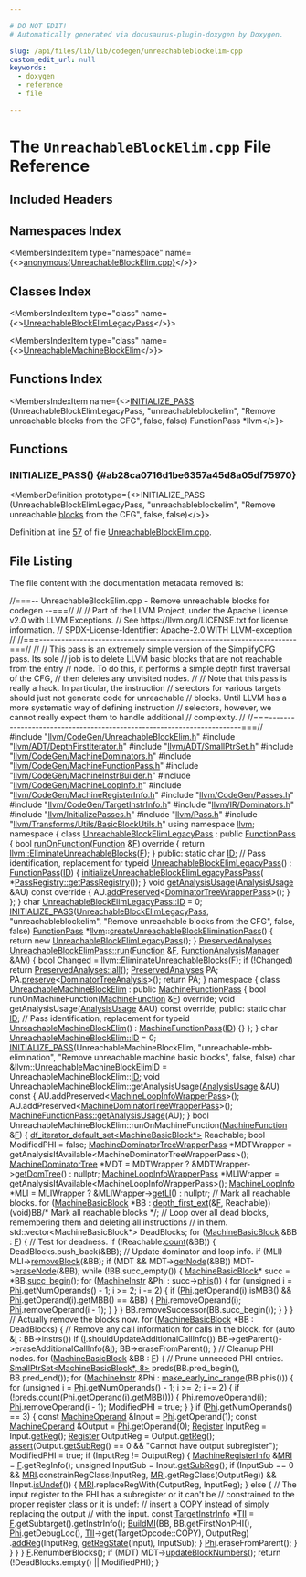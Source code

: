 ```yaml
---

# DO NOT EDIT!
# Automatically generated via docusaurus-plugin-doxygen by Doxygen.

slug: /api/files/lib/lib/codegen/unreachableblockelim-cpp
custom_edit_url: null
keywords:
  - doxygen
  - reference
  - file

---
```





# The `UnreachableBlockElim.cpp` File Reference

<DoxygenPage pluginConfig={pluginConfig}>



## Included Headers

<IncludesList>
<IncludesListItem
  filePath="llvm/CodeGen/UnreachableBlockElim.h"
  permalink="/docs/api/files/include/include/llvm/include/llvm/codegen/unreachableblockelim-h"
  isLocal="true" />
<IncludesListItem
  filePath="llvm/ADT/DepthFirstIterator.h"
  permalink="/docs/api/files/include/include/llvm/include/llvm/adt/depthfirstiterator-h"
  isLocal="true" />
<IncludesListItem
  filePath="llvm/ADT/SmallPtrSet.h"
  permalink="/docs/api/files/include/include/llvm/include/llvm/adt/smallptrset-h"
  isLocal="true" />
<IncludesListItem
  filePath="llvm/CodeGen/MachineDominators.h"
  permalink="/docs/api/files/include/include/llvm/include/llvm/codegen/machinedominators-h"
  isLocal="true" />
<IncludesListItem
  filePath="llvm/CodeGen/MachineFunctionPass.h"
  permalink="/docs/api/files/include/include/llvm/include/llvm/codegen/machinefunctionpass-h"
  isLocal="true" />
<IncludesListItem
  filePath="llvm/CodeGen/MachineInstrBuilder.h"
  permalink="/docs/api/files/include/include/llvm/include/llvm/codegen/machineinstrbuilder-h"
  isLocal="true" />
<IncludesListItem
  filePath="llvm/CodeGen/MachineLoopInfo.h"
  permalink="/docs/api/files/include/include/llvm/include/llvm/codegen/machineloopinfo-h"
  isLocal="true" />
<IncludesListItem
  filePath="llvm/CodeGen/MachineRegisterInfo.h"
  permalink="/docs/api/files/include/include/llvm/include/llvm/codegen/machineregisterinfo-h"
  isLocal="true" />
<IncludesListItem
  filePath="llvm/CodeGen/Passes.h"
  permalink="/docs/api/files/include/include/llvm/include/llvm/codegen/passes-h"
  isLocal="true" />
<IncludesListItem
  filePath="llvm/CodeGen/TargetInstrInfo.h"
  permalink="/docs/api/files/include/include/llvm/include/llvm/codegen/targetinstrinfo-h"
  isLocal="true" />
<IncludesListItem
  filePath="llvm/IR/Dominators.h"
  permalink="/docs/api/files/include/include/llvm/include/llvm/ir/dominators-h"
  isLocal="true" />
<IncludesListItem
  filePath="llvm/InitializePasses.h"
  permalink="/docs/api/files/include/include/llvm/initializepasses-h"
  isLocal="true" />
<IncludesListItem
  filePath="llvm/Pass.h"
  permalink="/docs/api/files/include/include/llvm/pass-h"
  isLocal="true" />
<IncludesListItem
  filePath="llvm/Transforms/Utils/BasicBlockUtils.h"
  permalink="/docs/api/files/include/include/llvm/include/llvm/transforms/include/llvm/transforms/utils/basicblockutils-h"
  isLocal="true" />
</IncludesList>

## Namespaces Index

<MembersIndex>

<MembersIndexItem
  type="namespace"
  name={<><a href="/docs/api/namespaces/anonymous-unreachableblockelim-cpp-">anonymous&#123;UnreachableBlockElim.cpp&#125;</a></>}>
</MembersIndexItem>

</MembersIndex>

## Classes Index

<MembersIndex>

<MembersIndexItem
  type="class"
  name={<><a href="/docs/api/classes/anonymous-namespace-unreachableblockelim-cpp-/unreachableblockelimlegacypass">UnreachableBlockElimLegacyPass</a></>}>
</MembersIndexItem>

<MembersIndexItem
  type="class"
  name={<><a href="/docs/api/classes/anonymous-namespace-unreachableblockelim-cpp-/unreachablemachineblockelim">UnreachableMachineBlockElim</a></>}>
</MembersIndexItem>

</MembersIndex>

## Functions Index

<MembersIndex>

<MembersIndexItem
  name={<><a href="#ab28ca0716d1be6357a45d8a05df75970">INITIALIZE&#95;PASS</a> (UnreachableBlockElimLegacyPass, &quot;unreachableblockelim&quot;, &quot;Remove unreachable blocks from the CFG&quot;, false, false) FunctionPass &#42;llvm</>}>
</MembersIndexItem>

</MembersIndex>


<SectionDefinition>

## Functions

### INITIALIZE&#95;PASS() {#ab28ca0716d1be6357a45d8a05df75970}

<MemberDefinition
  prototype={<>INITIALIZE&#95;PASS (UnreachableBlockElimLegacyPass, &quot;unreachableblockelim&quot;, &quot;Remove unreachable <a href="/docs/api/files/lib/lib/codegen/basicblocksections-cpp/#a6b480a971048f2d9cc342c18046d7774">blocks</a> from the CFG&quot;, false, false)</>}>

Definition at line <a href="#l00057">57</a> of file <a href="/docs/api/files/lib/lib/codegen/unreachableblockelim-cpp">UnreachableBlockElim.cpp</a>.
</MemberDefinition>

</SectionDefinition>

## File Listing

The file content with the documentation metadata removed is:

<ProgramListing>

<Link id="l00001" /><CodeLine lineNumber="1"><Highlight kind="comment">//===-- UnreachableBlockElim.cpp - Remove unreachable blocks for codegen --===//</Highlight><Highlight kind="normal"></Highlight></CodeLine>
<Link id="l00002" /><CodeLine lineNumber="2"><Highlight kind="normal"></Highlight><Highlight kind="comment">//</Highlight><Highlight kind="normal"></Highlight></CodeLine>
<Link id="l00003" /><CodeLine lineNumber="3"><Highlight kind="normal"></Highlight><Highlight kind="comment">// Part of the LLVM Project, under the Apache License v2.0 with LLVM Exceptions.</Highlight><Highlight kind="normal"></Highlight></CodeLine>
<Link id="l00004" /><CodeLine lineNumber="4"><Highlight kind="normal"></Highlight><Highlight kind="comment">// See https://llvm.org/LICENSE.txt for license information.</Highlight><Highlight kind="normal"></Highlight></CodeLine>
<Link id="l00005" /><CodeLine lineNumber="5"><Highlight kind="normal"></Highlight><Highlight kind="comment">// SPDX-License-Identifier: Apache-2.0 WITH LLVM-exception</Highlight><Highlight kind="normal"></Highlight></CodeLine>
<Link id="l00006" /><CodeLine lineNumber="6"><Highlight kind="normal"></Highlight><Highlight kind="comment">//</Highlight><Highlight kind="normal"></Highlight></CodeLine>
<Link id="l00007" /><CodeLine lineNumber="7"><Highlight kind="normal"></Highlight><Highlight kind="comment">//===----------------------------------------------------------------------===//</Highlight><Highlight kind="normal"></Highlight></CodeLine>
<Link id="l00008" /><CodeLine lineNumber="8"><Highlight kind="normal"></Highlight><Highlight kind="comment">//</Highlight><Highlight kind="normal"></Highlight></CodeLine>
<Link id="l00009" /><CodeLine lineNumber="9"><Highlight kind="normal"></Highlight><Highlight kind="comment">// This pass is an extremely simple version of the SimplifyCFG pass.  Its sole</Highlight><Highlight kind="normal"></Highlight></CodeLine>
<Link id="l00010" /><CodeLine lineNumber="10"><Highlight kind="normal"></Highlight><Highlight kind="comment">// job is to delete LLVM basic blocks that are not reachable from the entry</Highlight><Highlight kind="normal"></Highlight></CodeLine>
<Link id="l00011" /><CodeLine lineNumber="11"><Highlight kind="normal"></Highlight><Highlight kind="comment">// node.  To do this, it performs a simple depth first traversal of the CFG,</Highlight><Highlight kind="normal"></Highlight></CodeLine>
<Link id="l00012" /><CodeLine lineNumber="12"><Highlight kind="normal"></Highlight><Highlight kind="comment">// then deletes any unvisited nodes.</Highlight><Highlight kind="normal"></Highlight></CodeLine>
<Link id="l00013" /><CodeLine lineNumber="13"><Highlight kind="normal"></Highlight><Highlight kind="comment">//</Highlight><Highlight kind="normal"></Highlight></CodeLine>
<Link id="l00014" /><CodeLine lineNumber="14"><Highlight kind="normal"></Highlight><Highlight kind="comment">// Note that this pass is really a hack.  In particular, the instruction</Highlight><Highlight kind="normal"></Highlight></CodeLine>
<Link id="l00015" /><CodeLine lineNumber="15"><Highlight kind="normal"></Highlight><Highlight kind="comment">// selectors for various targets should just not generate code for unreachable</Highlight><Highlight kind="normal"></Highlight></CodeLine>
<Link id="l00016" /><CodeLine lineNumber="16"><Highlight kind="normal"></Highlight><Highlight kind="comment">// blocks.  Until LLVM has a more systematic way of defining instruction</Highlight><Highlight kind="normal"></Highlight></CodeLine>
<Link id="l00017" /><CodeLine lineNumber="17"><Highlight kind="normal"></Highlight><Highlight kind="comment">// selectors, however, we cannot really expect them to handle additional</Highlight><Highlight kind="normal"></Highlight></CodeLine>
<Link id="l00018" /><CodeLine lineNumber="18"><Highlight kind="normal"></Highlight><Highlight kind="comment">// complexity.</Highlight><Highlight kind="normal"></Highlight></CodeLine>
<Link id="l00019" /><CodeLine lineNumber="19"><Highlight kind="normal"></Highlight><Highlight kind="comment">//</Highlight><Highlight kind="normal"></Highlight></CodeLine>
<Link id="l00020" /><CodeLine lineNumber="20"><Highlight kind="normal"></Highlight><Highlight kind="comment">//===----------------------------------------------------------------------===//</Highlight><Highlight kind="normal"></Highlight></CodeLine>
<Link id="l00021" /><CodeLine lineNumber="21"><Highlight kind="normal"></Highlight></CodeLine>
<Link id="l00022" /><CodeLine lineNumber="22"><Highlight kind="normal"></Highlight><Highlight kind="preprocessor">#include &quot;<a href="/docs/api/files/include/include/llvm/include/llvm/codegen/unreachableblockelim-h">llvm/CodeGen/UnreachableBlockElim.h</a>&quot;</Highlight><Highlight kind="normal"></Highlight></CodeLine>
<Link id="l00023" /><CodeLine lineNumber="23"><Highlight kind="normal"></Highlight><Highlight kind="preprocessor">#include &quot;<a href="/docs/api/files/include/include/llvm/include/llvm/adt/depthfirstiterator-h">llvm/ADT/DepthFirstIterator.h</a>&quot;</Highlight><Highlight kind="normal"></Highlight></CodeLine>
<Link id="l00024" /><CodeLine lineNumber="24"><Highlight kind="normal"></Highlight><Highlight kind="preprocessor">#include &quot;<a href="/docs/api/files/include/include/llvm/include/llvm/adt/smallptrset-h">llvm/ADT/SmallPtrSet.h</a>&quot;</Highlight><Highlight kind="normal"></Highlight></CodeLine>
<Link id="l00025" /><CodeLine lineNumber="25"><Highlight kind="normal"></Highlight><Highlight kind="preprocessor">#include &quot;<a href="/docs/api/files/include/include/llvm/include/llvm/codegen/machinedominators-h">llvm/CodeGen/MachineDominators.h</a>&quot;</Highlight><Highlight kind="normal"></Highlight></CodeLine>
<Link id="l00026" /><CodeLine lineNumber="26"><Highlight kind="normal"></Highlight><Highlight kind="preprocessor">#include &quot;<a href="/docs/api/files/include/include/llvm/include/llvm/codegen/machinefunctionpass-h">llvm/CodeGen/MachineFunctionPass.h</a>&quot;</Highlight><Highlight kind="normal"></Highlight></CodeLine>
<Link id="l00027" /><CodeLine lineNumber="27"><Highlight kind="normal"></Highlight><Highlight kind="preprocessor">#include &quot;<a href="/docs/api/files/include/include/llvm/include/llvm/codegen/machineinstrbuilder-h">llvm/CodeGen/MachineInstrBuilder.h</a>&quot;</Highlight><Highlight kind="normal"></Highlight></CodeLine>
<Link id="l00028" /><CodeLine lineNumber="28"><Highlight kind="normal"></Highlight><Highlight kind="preprocessor">#include &quot;<a href="/docs/api/files/include/include/llvm/include/llvm/codegen/machineloopinfo-h">llvm/CodeGen/MachineLoopInfo.h</a>&quot;</Highlight><Highlight kind="normal"></Highlight></CodeLine>
<Link id="l00029" /><CodeLine lineNumber="29"><Highlight kind="normal"></Highlight><Highlight kind="preprocessor">#include &quot;<a href="/docs/api/files/include/include/llvm/include/llvm/codegen/machineregisterinfo-h">llvm/CodeGen/MachineRegisterInfo.h</a>&quot;</Highlight><Highlight kind="normal"></Highlight></CodeLine>
<Link id="l00030" /><CodeLine lineNumber="30"><Highlight kind="normal"></Highlight><Highlight kind="preprocessor">#include &quot;<a href="/docs/api/files/include/include/llvm/include/llvm/codegen/passes-h">llvm/CodeGen/Passes.h</a>&quot;</Highlight><Highlight kind="normal"></Highlight></CodeLine>
<Link id="l00031" /><CodeLine lineNumber="31"><Highlight kind="normal"></Highlight><Highlight kind="preprocessor">#include &quot;<a href="/docs/api/files/include/include/llvm/include/llvm/codegen/targetinstrinfo-h">llvm/CodeGen/TargetInstrInfo.h</a>&quot;</Highlight><Highlight kind="normal"></Highlight></CodeLine>
<Link id="l00032" /><CodeLine lineNumber="32"><Highlight kind="normal"></Highlight><Highlight kind="preprocessor">#include &quot;<a href="/docs/api/files/include/include/llvm/include/llvm/ir/dominators-h">llvm/IR/Dominators.h</a>&quot;</Highlight><Highlight kind="normal"></Highlight></CodeLine>
<Link id="l00033" /><CodeLine lineNumber="33"><Highlight kind="normal"></Highlight><Highlight kind="preprocessor">#include &quot;<a href="/docs/api/files/include/include/llvm/initializepasses-h">llvm/InitializePasses.h</a>&quot;</Highlight><Highlight kind="normal"></Highlight></CodeLine>
<Link id="l00034" /><CodeLine lineNumber="34"><Highlight kind="normal"></Highlight><Highlight kind="preprocessor">#include &quot;<a href="/docs/api/files/include/include/llvm/pass-h">llvm/Pass.h</a>&quot;</Highlight><Highlight kind="normal"></Highlight></CodeLine>
<Link id="l00035" /><CodeLine lineNumber="35"><Highlight kind="normal"></Highlight><Highlight kind="preprocessor">#include &quot;<a href="/docs/api/files/include/include/llvm/include/llvm/transforms/include/llvm/transforms/utils/basicblockutils-h">llvm/Transforms/Utils/BasicBlockUtils.h</a>&quot;</Highlight><Highlight kind="normal"></Highlight></CodeLine>
<Link id="l00036" /><CodeLine lineNumber="36"><Highlight kind="normal"></Highlight><Highlight kind="keyword">using namespace </Highlight><Highlight kind="normal"><a href="/docs/api/namespaces/llvm">llvm</a>;</Highlight></CodeLine>
<Link id="l00037" /><CodeLine lineNumber="37"><Highlight kind="normal"></Highlight></CodeLine>
<Link id="l00038" /><CodeLine lineNumber="38" lineLink="/docs/api/namespaces/anonymous-unreachableblockelim-cpp-"><Highlight kind="normal"></Highlight><Highlight kind="keyword">namespace </Highlight><Highlight kind="normal">&#123;</Highlight></CodeLine>
<Link id="l00039" /><CodeLine lineNumber="39" lineLink="/docs/api/classes/anonymous-namespace-unreachableblockelim-cpp-/unreachableblockelimlegacypass"><Highlight kind="normal"></Highlight><Highlight kind="keyword">class </Highlight><Highlight kind="normal"><a href="/docs/api/classes/anonymous-namespace-unreachableblockelim-cpp-/unreachableblockelimlegacypass/#affc7d19bf24cecdba8f17f704746c159">UnreachableBlockElimLegacyPass</a> : </Highlight><Highlight kind="keyword">public</Highlight><Highlight kind="normal"> <a href="/docs/api/classes/llvm/functionpass/#a7691d83e3561f781cae4ce4a01bdfa93">FunctionPass</a> &#123;</Highlight></CodeLine>
<Link id="l00040" /><CodeLine lineNumber="40"><Highlight kind="normal">  </Highlight><Highlight kind="keywordtype">bool</Highlight><Highlight kind="normal"> <a href="/docs/api/files/lib/lib/transforms/lib/transforms/utils/entryexitinstrumenter-cpp/#a3985f1f39349428d17f0d2b81ebc6349">runOnFunction</a>(<a href="/docs/api/classes/llvm/function">Function</a> &amp;<a href="/docs/api/files/lib/lib/support/md5-cpp/#a96d73bbd7af15cb1fc38c3f4a3bd82e9">F</a>)</Highlight><Highlight kind="keyword"> override </Highlight><Highlight kind="normal">&#123;</Highlight></CodeLine>
<Link id="l00041" /><CodeLine lineNumber="41"><Highlight kind="normal">    </Highlight><Highlight kind="keywordflow">return</Highlight><Highlight kind="normal"> <a href="/docs/api/namespaces/llvm/#a716fb64d05bc59a89aaa9d327c873c96">llvm::EliminateUnreachableBlocks</a>(<a href="/docs/api/files/lib/lib/support/md5-cpp/#a96d73bbd7af15cb1fc38c3f4a3bd82e9">F</a>);</Highlight></CodeLine>
<Link id="l00042" /><CodeLine lineNumber="42"><Highlight kind="normal">  &#125;</Highlight></CodeLine>
<Link id="l00043" /><CodeLine lineNumber="43"><Highlight kind="normal"></Highlight></CodeLine>
<Link id="l00044" /><CodeLine lineNumber="44"><Highlight kind="normal"></Highlight><Highlight kind="keyword">public</Highlight><Highlight kind="normal">:</Highlight></CodeLine>
<Link id="l00045" /><CodeLine lineNumber="45" lineLink="/docs/api/classes/anonymous-namespace-unreachableblockelim-cpp-/unreachableblockelimlegacypass/#a1e9ce8e41c5f120c9aa4bcfc30dbe088"><Highlight kind="normal">  </Highlight><Highlight kind="keyword">static</Highlight><Highlight kind="normal"> </Highlight><Highlight kind="keywordtype">char</Highlight><Highlight kind="normal"> <a href="/docs/api/classes/anonymous-namespace-unreachableblockelim-cpp-/unreachableblockelimlegacypass/#a1e9ce8e41c5f120c9aa4bcfc30dbe088">ID</a>; </Highlight><Highlight kind="comment">// Pass identification, replacement for typeid</Highlight><Highlight kind="normal"></Highlight></CodeLine>
<Link id="l00046" /><CodeLine lineNumber="46" lineLink="/docs/api/classes/anonymous-namespace-unreachableblockelim-cpp-/unreachableblockelimlegacypass/#affc7d19bf24cecdba8f17f704746c159"><Highlight kind="normal">  <a href="/docs/api/classes/anonymous-namespace-unreachableblockelim-cpp-/unreachableblockelimlegacypass/#affc7d19bf24cecdba8f17f704746c159">UnreachableBlockElimLegacyPass</a>() : <a href="/docs/api/classes/llvm/functionpass/#a7691d83e3561f781cae4ce4a01bdfa93">FunctionPass</a>(<a href="/docs/api/classes/anonymous-namespace-unreachableblockelim-cpp-/unreachableblockelimlegacypass/#a1e9ce8e41c5f120c9aa4bcfc30dbe088">ID</a>) &#123;</Highlight></CodeLine>
<Link id="l00047" /><CodeLine lineNumber="47"><Highlight kind="normal">    <a href="/docs/api/namespaces/llvm/#a5922f0a17c7eca0adf62805f5571c25b">initializeUnreachableBlockElimLegacyPassPass</a>(</Highlight></CodeLine>
<Link id="l00048" /><CodeLine lineNumber="48"><Highlight kind="normal">        &#42;<a href="/docs/api/classes/llvm/passregistry/#a05a729900b76c89e808c6c3094921b2f">PassRegistry::getPassRegistry</a>());</Highlight></CodeLine>
<Link id="l00049" /><CodeLine lineNumber="49"><Highlight kind="normal">  &#125;</Highlight></CodeLine>
<Link id="l00050" /><CodeLine lineNumber="50"><Highlight kind="normal"></Highlight></CodeLine>
<Link id="l00051" /><CodeLine lineNumber="51" lineLink="/docs/api/classes/anonymous-namespace-unreachableblockelim-cpp-/unreachableblockelimlegacypass/#ac19ddf020c3cc4bb87b82e982fdccd14"><Highlight kind="normal">  </Highlight><Highlight kind="keywordtype">void</Highlight><Highlight kind="normal"> <a href="/docs/api/classes/anonymous-namespace-unreachableblockelim-cpp-/unreachableblockelimlegacypass/#ac19ddf020c3cc4bb87b82e982fdccd14">getAnalysisUsage</a>(<a href="/docs/api/classes/llvm/analysisusage">AnalysisUsage</a> &amp;AU)</Highlight><Highlight kind="keyword"> const override </Highlight><Highlight kind="normal">&#123;</Highlight></CodeLine>
<Link id="l00052" /><CodeLine lineNumber="52"><Highlight kind="normal">    AU.<a href="/docs/api/classes/llvm/analysisusage/#ae9356b720f6fbab112d809738dcc4f2a">addPreserved</a>&lt;<a href="/docs/api/classes/llvm/dominatortreewrapperpass">DominatorTreeWrapperPass</a>&gt;();</Highlight></CodeLine>
<Link id="l00053" /><CodeLine lineNumber="53"><Highlight kind="normal">  &#125;</Highlight></CodeLine>
<Link id="l00054" /><CodeLine lineNumber="54"><Highlight kind="normal">&#125;;</Highlight></CodeLine>
<Link id="l00055" /><CodeLine lineNumber="55"><Highlight kind="normal">&#125;</Highlight></CodeLine>
<Link id="l00056" /><CodeLine lineNumber="56"><Highlight kind="normal"></Highlight><Highlight kind="keywordtype">char</Highlight><Highlight kind="normal"> <a href="/docs/api/classes/anonymous-namespace-unreachableblockelim-cpp-/unreachableblockelimlegacypass/#a1e9ce8e41c5f120c9aa4bcfc30dbe088">UnreachableBlockElimLegacyPass::ID</a> = 0;</Highlight></CodeLine>
<Link id="l00057" /><CodeLine lineNumber="57" lineLink="#ab28ca0716d1be6357a45d8a05df75970"><Highlight kind="normal"><a href="/docs/api/files/include/include/llvm/passsupport-h/#af807c9595d50b45c0008924c4679c85c">INITIALIZE&#95;PASS</a>(<a href="/docs/api/classes/anonymous-namespace-unreachableblockelim-cpp-/unreachableblockelimlegacypass/#affc7d19bf24cecdba8f17f704746c159">UnreachableBlockElimLegacyPass</a>, </Highlight><Highlight kind="stringliteral">&quot;unreachableblockelim&quot;</Highlight><Highlight kind="normal">,</Highlight></CodeLine>
<Link id="l00058" /><CodeLine lineNumber="58"><Highlight kind="normal">                </Highlight><Highlight kind="stringliteral">&quot;Remove unreachable blocks from the CFG&quot;</Highlight><Highlight kind="normal">, </Highlight><Highlight kind="keyword">false</Highlight><Highlight kind="normal">, </Highlight><Highlight kind="keyword">false</Highlight><Highlight kind="normal">)</Highlight></CodeLine>
<Link id="l00059" /><CodeLine lineNumber="59"><Highlight kind="normal"></Highlight></CodeLine>
<Link id="l00060" /><CodeLine lineNumber="60"><Highlight kind="normal"><a href="/docs/api/classes/llvm/functionpass">FunctionPass</a> &#42;<a href="/docs/api/namespaces/llvm">llvm</a>::<a href="/docs/api/namespaces/llvm/#a12d11d4d4e6bb3d883283ad219cfe6d7">createUnreachableBlockEliminationPass</a>() &#123;</Highlight></CodeLine>
<Link id="l00061" /><CodeLine lineNumber="61"><Highlight kind="normal">  </Highlight><Highlight kind="keywordflow">return</Highlight><Highlight kind="normal"> </Highlight><Highlight kind="keyword">new</Highlight><Highlight kind="normal"> <a href="/docs/api/classes/anonymous-namespace-unreachableblockelim-cpp-/unreachableblockelimlegacypass/#affc7d19bf24cecdba8f17f704746c159">UnreachableBlockElimLegacyPass</a>();</Highlight></CodeLine>
<Link id="l00062" /><CodeLine lineNumber="62"><Highlight kind="normal">&#125;</Highlight></CodeLine>
<Link id="l00063" /><CodeLine lineNumber="63"><Highlight kind="normal"></Highlight></CodeLine>
<Link id="l00064" /><CodeLine lineNumber="64" lineLink="/docs/api/classes/llvm/unreachableblockelimpass/#a9941546788895103d10cdd0cfabe968c"><Highlight kind="normal"><a href="/docs/api/classes/llvm/preservedanalyses">PreservedAnalyses</a> <a href="/docs/api/classes/llvm/unreachableblockelimpass/#a9941546788895103d10cdd0cfabe968c">UnreachableBlockElimPass::run</a>(<a href="/docs/api/classes/llvm/function">Function</a> &amp;<a href="/docs/api/files/lib/lib/support/md5-cpp/#a96d73bbd7af15cb1fc38c3f4a3bd82e9">F</a>,</Highlight></CodeLine>
<Link id="l00065" /><CodeLine lineNumber="65"><Highlight kind="normal">                                                <a href="/docs/api/namespaces/llvm/#adce09a5a0de0e3177eb00e932734af2f">FunctionAnalysisManager</a> &amp;AM) &#123;</Highlight></CodeLine>
<Link id="l00066" /><CodeLine lineNumber="66"><Highlight kind="normal">  </Highlight><Highlight kind="keywordtype">bool</Highlight><Highlight kind="normal"> <a href="/docs/api/groups/arcopt/#gaa57b1a4e6a1c79233913139635169cf1">Changed</a> = <a href="/docs/api/namespaces/llvm/#a716fb64d05bc59a89aaa9d327c873c96">llvm::EliminateUnreachableBlocks</a>(<a href="/docs/api/files/lib/lib/support/md5-cpp/#a96d73bbd7af15cb1fc38c3f4a3bd82e9">F</a>);</Highlight></CodeLine>
<Link id="l00067" /><CodeLine lineNumber="67"><Highlight kind="normal">  </Highlight><Highlight kind="keywordflow">if</Highlight><Highlight kind="normal"> (!<a href="/docs/api/groups/arcopt/#gaa57b1a4e6a1c79233913139635169cf1">Changed</a>)</Highlight></CodeLine>
<Link id="l00068" /><CodeLine lineNumber="68"><Highlight kind="normal">    </Highlight><Highlight kind="keywordflow">return</Highlight><Highlight kind="normal"> <a href="/docs/api/classes/llvm/preservedanalyses/#a1258a1ff55557c27684010ebd7283712">PreservedAnalyses::all</a>();</Highlight></CodeLine>
<Link id="l00069" /><CodeLine lineNumber="69"><Highlight kind="normal">  <a href="/docs/api/classes/llvm/preservedanalyses">PreservedAnalyses</a> PA;</Highlight></CodeLine>
<Link id="l00070" /><CodeLine lineNumber="70"><Highlight kind="normal">  PA.<a href="/docs/api/classes/llvm/preservedanalyses/#ad966bea18aa62ffb9e040509adc7c99f">preserve</a>&lt;<a href="/docs/api/classes/llvm/dominatortreeanalysis">DominatorTreeAnalysis</a>&gt;();</Highlight></CodeLine>
<Link id="l00071" /><CodeLine lineNumber="71"><Highlight kind="normal">  </Highlight><Highlight kind="keywordflow">return</Highlight><Highlight kind="normal"> PA;</Highlight></CodeLine>
<Link id="l00072" /><CodeLine lineNumber="72"><Highlight kind="normal">&#125;</Highlight></CodeLine>
<Link id="l00073" /><CodeLine lineNumber="73"><Highlight kind="normal"></Highlight></CodeLine>
<Link id="l00074" /><CodeLine lineNumber="74"><Highlight kind="normal"></Highlight><Highlight kind="keyword">namespace </Highlight><Highlight kind="normal">&#123;</Highlight></CodeLine>
<Link id="l00075" /><CodeLine lineNumber="75" lineLink="/docs/api/classes/anonymous-namespace-unreachableblockelim-cpp-/unreachablemachineblockelim"><Highlight kind="normal">  </Highlight><Highlight kind="keyword">class </Highlight><Highlight kind="normal"><a href="/docs/api/classes/anonymous-namespace-unreachableblockelim-cpp-/unreachablemachineblockelim/#a8230a990bbda5d2754820d9ee0dd603d">UnreachableMachineBlockElim</a> : </Highlight><Highlight kind="keyword">public</Highlight><Highlight kind="normal"> <a href="/docs/api/classes/llvm/machinefunctionpass/#a29c81d2386f4a727c6d33413807530c8">MachineFunctionPass</a> &#123;</Highlight></CodeLine>
<Link id="l00076" /><CodeLine lineNumber="76"><Highlight kind="normal">    </Highlight><Highlight kind="keywordtype">bool</Highlight><Highlight kind="normal"> runOnMachineFunction(<a href="/docs/api/classes/llvm/machinefunction">MachineFunction</a> &amp;<a href="/docs/api/files/lib/lib/support/md5-cpp/#a96d73bbd7af15cb1fc38c3f4a3bd82e9">F</a>) </Highlight><Highlight kind="keyword">override</Highlight><Highlight kind="normal">;</Highlight></CodeLine>
<Link id="l00077" /><CodeLine lineNumber="77"><Highlight kind="normal">    </Highlight><Highlight kind="keywordtype">void</Highlight><Highlight kind="normal"> getAnalysisUsage(<a href="/docs/api/classes/llvm/analysisusage">AnalysisUsage</a> &amp;AU) </Highlight><Highlight kind="keyword">const override</Highlight><Highlight kind="normal">;</Highlight></CodeLine>
<Link id="l00078" /><CodeLine lineNumber="78"><Highlight kind="normal"></Highlight></CodeLine>
<Link id="l00079" /><CodeLine lineNumber="79"><Highlight kind="normal">  </Highlight><Highlight kind="keyword">public</Highlight><Highlight kind="normal">:</Highlight></CodeLine>
<Link id="l00080" /><CodeLine lineNumber="80" lineLink="/docs/api/classes/anonymous-namespace-unreachableblockelim-cpp-/unreachablemachineblockelim/#afa6e748f34829d505697e6540aa3a71c"><Highlight kind="normal">    </Highlight><Highlight kind="keyword">static</Highlight><Highlight kind="normal"> </Highlight><Highlight kind="keywordtype">char</Highlight><Highlight kind="normal"> <a href="/docs/api/classes/anonymous-namespace-unreachableblockelim-cpp-/unreachablemachineblockelim/#afa6e748f34829d505697e6540aa3a71c">ID</a>; </Highlight><Highlight kind="comment">// Pass identification, replacement for typeid</Highlight><Highlight kind="normal"></Highlight></CodeLine>
<Link id="l00081" /><CodeLine lineNumber="81" lineLink="/docs/api/classes/anonymous-namespace-unreachableblockelim-cpp-/unreachablemachineblockelim/#a8230a990bbda5d2754820d9ee0dd603d"><Highlight kind="normal">    <a href="/docs/api/classes/anonymous-namespace-unreachableblockelim-cpp-/unreachablemachineblockelim/#a8230a990bbda5d2754820d9ee0dd603d">UnreachableMachineBlockElim</a>() : <a href="/docs/api/classes/llvm/machinefunctionpass/#a29c81d2386f4a727c6d33413807530c8">MachineFunctionPass</a>(<a href="/docs/api/classes/anonymous-namespace-unreachableblockelim-cpp-/unreachablemachineblockelim/#afa6e748f34829d505697e6540aa3a71c">ID</a>) &#123;&#125;</Highlight></CodeLine>
<Link id="l00082" /><CodeLine lineNumber="82"><Highlight kind="normal">  &#125;;</Highlight></CodeLine>
<Link id="l00083" /><CodeLine lineNumber="83"><Highlight kind="normal">&#125;</Highlight></CodeLine>
<Link id="l00084" /><CodeLine lineNumber="84"><Highlight kind="normal"></Highlight><Highlight kind="keywordtype">char</Highlight><Highlight kind="normal"> <a href="/docs/api/classes/anonymous-namespace-unreachableblockelim-cpp-/unreachablemachineblockelim/#afa6e748f34829d505697e6540aa3a71c">UnreachableMachineBlockElim::ID</a> = 0;</Highlight></CodeLine>
<Link id="l00085" /><CodeLine lineNumber="85"><Highlight kind="normal"></Highlight></CodeLine>
<Link id="l00086" /><CodeLine lineNumber="86"><Highlight kind="normal"><a href="/docs/api/files/include/include/llvm/passsupport-h/#af807c9595d50b45c0008924c4679c85c">INITIALIZE&#95;PASS</a>(UnreachableMachineBlockElim, </Highlight><Highlight kind="stringliteral">&quot;unreachable-mbb-elimination&quot;</Highlight><Highlight kind="normal">,</Highlight></CodeLine>
<Link id="l00087" /><CodeLine lineNumber="87"><Highlight kind="normal">  </Highlight><Highlight kind="stringliteral">&quot;Remove unreachable machine basic blocks&quot;</Highlight><Highlight kind="normal">, </Highlight><Highlight kind="keyword">false</Highlight><Highlight kind="normal">, </Highlight><Highlight kind="keyword">false</Highlight><Highlight kind="normal">)</Highlight></CodeLine>
<Link id="l00088" /><CodeLine lineNumber="88"><Highlight kind="normal"></Highlight></CodeLine>
<Link id="l00089" /><CodeLine lineNumber="89"><Highlight kind="normal">char &amp;llvm::<a href="/docs/api/namespaces/llvm/#ad810a1e96a20217be2b5ce15066af066">UnreachableMachineBlockElimID</a> = UnreachableMachineBlockElim::<a href="/docs/api/namespaces/llvm/callingconv/#abdf8cf606905c10634e831390981b0ed">ID</a>;</Highlight></CodeLine>
<Link id="l00090" /><CodeLine lineNumber="90"><Highlight kind="normal"></Highlight></CodeLine>
<Link id="l00091" /><CodeLine lineNumber="91"><Highlight kind="normal"></Highlight><Highlight kind="keywordtype">void</Highlight><Highlight kind="normal"> UnreachableMachineBlockElim::getAnalysisUsage(<a href="/docs/api/classes/llvm/analysisusage">AnalysisUsage</a> &amp;AU)</Highlight><Highlight kind="keyword"> const </Highlight><Highlight kind="normal">&#123;</Highlight></CodeLine>
<Link id="l00092" /><CodeLine lineNumber="92"><Highlight kind="normal">  AU.addPreserved&lt;<a href="/docs/api/classes/llvm/machineloopinfowrapperpass">MachineLoopInfoWrapperPass</a>&gt;();</Highlight></CodeLine>
<Link id="l00093" /><CodeLine lineNumber="93"><Highlight kind="normal">  AU.addPreserved&lt;<a href="/docs/api/classes/llvm/machinedominatortreewrapperpass">MachineDominatorTreeWrapperPass</a>&gt;();</Highlight></CodeLine>
<Link id="l00094" /><CodeLine lineNumber="94"><Highlight kind="normal">  <a href="/docs/api/classes/llvm/machinefunctionpass/#a864fd57b4304ef933b3281d0ef85a88e">MachineFunctionPass::getAnalysisUsage</a>(AU);</Highlight></CodeLine>
<Link id="l00095" /><CodeLine lineNumber="95"><Highlight kind="normal">&#125;</Highlight></CodeLine>
<Link id="l00096" /><CodeLine lineNumber="96"><Highlight kind="normal"></Highlight></CodeLine>
<Link id="l00097" /><CodeLine lineNumber="97"><Highlight kind="normal"></Highlight><Highlight kind="keywordtype">bool</Highlight><Highlight kind="normal"> UnreachableMachineBlockElim::runOnMachineFunction(<a href="/docs/api/classes/llvm/machinefunction">MachineFunction</a> &amp;<a href="/docs/api/files/lib/lib/support/md5-cpp/#a96d73bbd7af15cb1fc38c3f4a3bd82e9">F</a>) &#123;</Highlight></CodeLine>
<Link id="l00098" /><CodeLine lineNumber="98"><Highlight kind="normal">  <a href="/docs/api/structs/llvm/df-iterator-default-set">df&#95;iterator&#95;default&#95;set&lt;MachineBasicBlock&#42;&gt;</a> Reachable;</Highlight></CodeLine>
<Link id="l00099" /><CodeLine lineNumber="99"><Highlight kind="normal">  </Highlight><Highlight kind="keywordtype">bool</Highlight><Highlight kind="normal"> ModifiedPHI = </Highlight><Highlight kind="keyword">false</Highlight><Highlight kind="normal">;</Highlight></CodeLine>
<Link id="l00100" /><CodeLine lineNumber="100"><Highlight kind="normal"></Highlight></CodeLine>
<Link id="l00101" /><CodeLine lineNumber="101"><Highlight kind="normal">  <a href="/docs/api/classes/llvm/machinedominatortreewrapperpass">MachineDominatorTreeWrapperPass</a> &#42;MDTWrapper =</Highlight></CodeLine>
<Link id="l00102" /><CodeLine lineNumber="102"><Highlight kind="normal">      getAnalysisIfAvailable&lt;MachineDominatorTreeWrapperPass&gt;();</Highlight></CodeLine>
<Link id="l00103" /><CodeLine lineNumber="103"><Highlight kind="normal">  <a href="/docs/api/classes/llvm/machinedominatortree">MachineDominatorTree</a> &#42;MDT = MDTWrapper ? &amp;MDTWrapper-&gt;<a href="/docs/api/classes/llvm/machinedominatortreewrapperpass/#afef72b0efb7c933e73f6bcdaefab2d05">getDomTree</a>() : </Highlight><Highlight kind="keyword">nullptr</Highlight><Highlight kind="normal">;</Highlight></CodeLine>
<Link id="l00104" /><CodeLine lineNumber="104"><Highlight kind="normal">  <a href="/docs/api/classes/llvm/machineloopinfowrapperpass">MachineLoopInfoWrapperPass</a> &#42;MLIWrapper =</Highlight></CodeLine>
<Link id="l00105" /><CodeLine lineNumber="105"><Highlight kind="normal">      getAnalysisIfAvailable&lt;MachineLoopInfoWrapperPass&gt;();</Highlight></CodeLine>
<Link id="l00106" /><CodeLine lineNumber="106"><Highlight kind="normal">  <a href="/docs/api/classes/llvm/machineloopinfo">MachineLoopInfo</a> &#42;MLI = MLIWrapper ? &amp;MLIWrapper-&gt;<a href="/docs/api/classes/llvm/machineloopinfowrapperpass/#acbdd92442cf501978bed03829eb9bb46">getLI</a>() : </Highlight><Highlight kind="keyword">nullptr</Highlight><Highlight kind="normal">;</Highlight></CodeLine>
<Link id="l00107" /><CodeLine lineNumber="107"><Highlight kind="normal"></Highlight></CodeLine>
<Link id="l00108" /><CodeLine lineNumber="108"><Highlight kind="normal">  </Highlight><Highlight kind="comment">// Mark all reachable blocks.</Highlight><Highlight kind="normal"></Highlight></CodeLine>
<Link id="l00109" /><CodeLine lineNumber="109"><Highlight kind="normal">  </Highlight><Highlight kind="keywordflow">for</Highlight><Highlight kind="normal"> (<a href="/docs/api/classes/llvm/machinebasicblock">MachineBasicBlock</a> &#42;BB : <a href="/docs/api/namespaces/llvm/#a029feb493f45bc96d5369e201fd84e0c">depth&#95;first&#95;ext</a>(&amp;<a href="/docs/api/files/lib/lib/support/md5-cpp/#a96d73bbd7af15cb1fc38c3f4a3bd82e9">F</a>, Reachable))</Highlight></CodeLine>
<Link id="l00110" /><CodeLine lineNumber="110"><Highlight kind="normal">    (void)BB</Highlight><Highlight kind="comment">/&#42; Mark all reachable blocks &#42;/</Highlight><Highlight kind="normal">;</Highlight></CodeLine>
<Link id="l00111" /><CodeLine lineNumber="111"><Highlight kind="normal"></Highlight></CodeLine>
<Link id="l00112" /><CodeLine lineNumber="112"><Highlight kind="normal">  </Highlight><Highlight kind="comment">// Loop over all dead blocks, remembering them and deleting all instructions</Highlight><Highlight kind="normal"></Highlight></CodeLine>
<Link id="l00113" /><CodeLine lineNumber="113"><Highlight kind="normal">  </Highlight><Highlight kind="comment">// in them.</Highlight><Highlight kind="normal"></Highlight></CodeLine>
<Link id="l00114" /><CodeLine lineNumber="114"><Highlight kind="normal">  std::vector&lt;MachineBasicBlock&#42;&gt; DeadBlocks;</Highlight></CodeLine>
<Link id="l00115" /><CodeLine lineNumber="115"><Highlight kind="normal">  </Highlight><Highlight kind="keywordflow">for</Highlight><Highlight kind="normal"> (<a href="/docs/api/classes/llvm/machinebasicblock">MachineBasicBlock</a> &amp;BB : <a href="/docs/api/files/lib/lib/support/md5-cpp/#a96d73bbd7af15cb1fc38c3f4a3bd82e9">F</a>) &#123;</Highlight></CodeLine>
<Link id="l00116" /><CodeLine lineNumber="116"><Highlight kind="normal">    </Highlight><Highlight kind="comment">// Test for deadness.</Highlight><Highlight kind="normal"></Highlight></CodeLine>
<Link id="l00117" /><CodeLine lineNumber="117"><Highlight kind="normal">    </Highlight><Highlight kind="keywordflow">if</Highlight><Highlight kind="normal"> (!Reachable.<a href="/docs/api/classes/llvm/smallptrsetimpl/#a1f475b0df44ebd7169e720fa1bf9169e">count</a>(&amp;BB)) &#123;</Highlight></CodeLine>
<Link id="l00118" /><CodeLine lineNumber="118"><Highlight kind="normal">      DeadBlocks.push&#95;back(&amp;BB);</Highlight></CodeLine>
<Link id="l00119" /><CodeLine lineNumber="119"><Highlight kind="normal"></Highlight></CodeLine>
<Link id="l00120" /><CodeLine lineNumber="120"><Highlight kind="normal">      </Highlight><Highlight kind="comment">// Update dominator and loop info.</Highlight><Highlight kind="normal"></Highlight></CodeLine>
<Link id="l00121" /><CodeLine lineNumber="121"><Highlight kind="normal">      </Highlight><Highlight kind="keywordflow">if</Highlight><Highlight kind="normal"> (MLI) MLI-&gt;<a href="/docs/api/classes/llvm/loopinfobase/#a52cb018f4f53613b5369ddb5d9873286">removeBlock</a>(&amp;BB);</Highlight></CodeLine>
<Link id="l00122" /><CodeLine lineNumber="122"><Highlight kind="normal">      </Highlight><Highlight kind="keywordflow">if</Highlight><Highlight kind="normal"> (MDT &amp;&amp; MDT-&gt;<a href="/docs/api/classes/llvm/dominatortreebase/#ad8295b9b507d1d847cd46856f8255eab">getNode</a>(&amp;BB)) MDT-&gt;<a href="/docs/api/classes/llvm/dominatortreebase/#aa6ae6629458ff4ccac821618d1677af4">eraseNode</a>(&amp;BB);</Highlight></CodeLine>
<Link id="l00123" /><CodeLine lineNumber="123"><Highlight kind="normal"></Highlight></CodeLine>
<Link id="l00124" /><CodeLine lineNumber="124"><Highlight kind="normal">      </Highlight><Highlight kind="keywordflow">while</Highlight><Highlight kind="normal"> (!BB.succ&#95;empty()) &#123;</Highlight></CodeLine>
<Link id="l00125" /><CodeLine lineNumber="125"><Highlight kind="normal">        <a href="/docs/api/classes/llvm/machinebasicblock">MachineBasicBlock</a>&#42; succ = &#42;BB.<a href="/docs/api/classes/llvm/machinebasicblock/#a6321b189ea8fd5058663f8a87d6c23e9">succ&#95;begin</a>();</Highlight></CodeLine>
<Link id="l00126" /><CodeLine lineNumber="126"><Highlight kind="normal"></Highlight></CodeLine>
<Link id="l00127" /><CodeLine lineNumber="127"><Highlight kind="normal">        </Highlight><Highlight kind="keywordflow">for</Highlight><Highlight kind="normal"> (<a href="/docs/api/classes/llvm/machineinstr">MachineInstr</a> &amp;Phi : succ-&gt;<a href="/docs/api/classes/llvm/machinebasicblock/#a36b529ef331e4099007e14b48c75316a">phis</a>()) &#123;</Highlight></CodeLine>
<Link id="l00128" /><CodeLine lineNumber="128"><Highlight kind="normal">          </Highlight><Highlight kind="keywordflow">for</Highlight><Highlight kind="normal"> (</Highlight><Highlight kind="keywordtype">unsigned</Highlight><Highlight kind="normal"> i = <a href="/docs/api/namespaces/llvm/rdf/#a379bee2dadbfd1d7a599f003c4275dd8">Phi</a>.getNumOperands() - 1; i &gt;= 2; i -= 2) &#123;</Highlight></CodeLine>
<Link id="l00129" /><CodeLine lineNumber="129"><Highlight kind="normal">            </Highlight><Highlight kind="keywordflow">if</Highlight><Highlight kind="normal"> (<a href="/docs/api/namespaces/llvm/rdf/#a379bee2dadbfd1d7a599f003c4275dd8">Phi</a>.getOperand(i).isMBB() &amp;&amp;</Highlight></CodeLine>
<Link id="l00130" /><CodeLine lineNumber="130"><Highlight kind="normal">                <a href="/docs/api/namespaces/llvm/rdf/#a379bee2dadbfd1d7a599f003c4275dd8">Phi</a>.getOperand(i).getMBB() == &amp;BB) &#123;</Highlight></CodeLine>
<Link id="l00131" /><CodeLine lineNumber="131"><Highlight kind="normal">              <a href="/docs/api/namespaces/llvm/rdf/#a379bee2dadbfd1d7a599f003c4275dd8">Phi</a>.removeOperand(i);</Highlight></CodeLine>
<Link id="l00132" /><CodeLine lineNumber="132"><Highlight kind="normal">              <a href="/docs/api/namespaces/llvm/rdf/#a379bee2dadbfd1d7a599f003c4275dd8">Phi</a>.removeOperand(i - 1);</Highlight></CodeLine>
<Link id="l00133" /><CodeLine lineNumber="133"><Highlight kind="normal">            &#125;</Highlight></CodeLine>
<Link id="l00134" /><CodeLine lineNumber="134"><Highlight kind="normal">          &#125;</Highlight></CodeLine>
<Link id="l00135" /><CodeLine lineNumber="135"><Highlight kind="normal">        &#125;</Highlight></CodeLine>
<Link id="l00136" /><CodeLine lineNumber="136"><Highlight kind="normal"></Highlight></CodeLine>
<Link id="l00137" /><CodeLine lineNumber="137"><Highlight kind="normal">        BB.removeSuccessor(BB.succ&#95;begin());</Highlight></CodeLine>
<Link id="l00138" /><CodeLine lineNumber="138"><Highlight kind="normal">      &#125;</Highlight></CodeLine>
<Link id="l00139" /><CodeLine lineNumber="139"><Highlight kind="normal">    &#125;</Highlight></CodeLine>
<Link id="l00140" /><CodeLine lineNumber="140"><Highlight kind="normal">  &#125;</Highlight></CodeLine>
<Link id="l00141" /><CodeLine lineNumber="141"><Highlight kind="normal"></Highlight></CodeLine>
<Link id="l00142" /><CodeLine lineNumber="142"><Highlight kind="normal">  </Highlight><Highlight kind="comment">// Actually remove the blocks now.</Highlight><Highlight kind="normal"></Highlight></CodeLine>
<Link id="l00143" /><CodeLine lineNumber="143"><Highlight kind="normal">  </Highlight><Highlight kind="keywordflow">for</Highlight><Highlight kind="normal"> (<a href="/docs/api/classes/llvm/machinebasicblock">MachineBasicBlock</a> &#42;BB : DeadBlocks) &#123;</Highlight></CodeLine>
<Link id="l00144" /><CodeLine lineNumber="144"><Highlight kind="normal">    </Highlight><Highlight kind="comment">// Remove any call information for calls in the block.</Highlight><Highlight kind="normal"></Highlight></CodeLine>
<Link id="l00145" /><CodeLine lineNumber="145"><Highlight kind="normal">    </Highlight><Highlight kind="keywordflow">for</Highlight><Highlight kind="normal"> (</Highlight><Highlight kind="keyword">auto</Highlight><Highlight kind="normal"> &amp;<a href="/docs/api/files/lib/lib/support/md5-cpp/#ac0eafdc9ee161b71e7af98af736952fd">I</a> : BB-&gt;instrs())</Highlight></CodeLine>
<Link id="l00146" /><CodeLine lineNumber="146"><Highlight kind="normal">      </Highlight><Highlight kind="keywordflow">if</Highlight><Highlight kind="normal"> (<a href="/docs/api/files/lib/lib/support/md5-cpp/#ac0eafdc9ee161b71e7af98af736952fd">I</a>.shouldUpdateAdditionalCallInfo())</Highlight></CodeLine>
<Link id="l00147" /><CodeLine lineNumber="147"><Highlight kind="normal">        BB-&gt;getParent()-&gt;eraseAdditionalCallInfo(&amp;<a href="/docs/api/files/lib/lib/support/md5-cpp/#ac0eafdc9ee161b71e7af98af736952fd">I</a>);</Highlight></CodeLine>
<Link id="l00148" /><CodeLine lineNumber="148"><Highlight kind="normal"></Highlight></CodeLine>
<Link id="l00149" /><CodeLine lineNumber="149"><Highlight kind="normal">    BB-&gt;eraseFromParent();</Highlight></CodeLine>
<Link id="l00150" /><CodeLine lineNumber="150"><Highlight kind="normal">  &#125;</Highlight></CodeLine>
<Link id="l00151" /><CodeLine lineNumber="151"><Highlight kind="normal"></Highlight></CodeLine>
<Link id="l00152" /><CodeLine lineNumber="152"><Highlight kind="normal">  </Highlight><Highlight kind="comment">// Cleanup PHI nodes.</Highlight><Highlight kind="normal"></Highlight></CodeLine>
<Link id="l00153" /><CodeLine lineNumber="153"><Highlight kind="normal">  </Highlight><Highlight kind="keywordflow">for</Highlight><Highlight kind="normal"> (<a href="/docs/api/classes/llvm/machinebasicblock">MachineBasicBlock</a> &amp;BB : <a href="/docs/api/files/lib/lib/support/md5-cpp/#a96d73bbd7af15cb1fc38c3f4a3bd82e9">F</a>) &#123;</Highlight></CodeLine>
<Link id="l00154" /><CodeLine lineNumber="154"><Highlight kind="normal">    </Highlight><Highlight kind="comment">// Prune unneeded PHI entries.</Highlight><Highlight kind="normal"></Highlight></CodeLine>
<Link id="l00155" /><CodeLine lineNumber="155"><Highlight kind="normal">    <a href="/docs/api/classes/llvm/smallptrset">SmallPtrSet&lt;MachineBasicBlock&#42;, 8&gt;</a> preds(BB.pred&#95;begin(),</Highlight></CodeLine>
<Link id="l00156" /><CodeLine lineNumber="156"><Highlight kind="normal">                                             BB.pred&#95;end());</Highlight></CodeLine>
<Link id="l00157" /><CodeLine lineNumber="157"><Highlight kind="normal">    </Highlight><Highlight kind="keywordflow">for</Highlight><Highlight kind="normal"> (<a href="/docs/api/classes/llvm/machineinstr">MachineInstr</a> &amp;Phi : <a href="/docs/api/namespaces/llvm/#a3d2cdc4a0db233678e7141c9d6ea3419">make&#95;early&#95;inc&#95;range</a>(BB.phis())) &#123;</Highlight></CodeLine>
<Link id="l00158" /><CodeLine lineNumber="158"><Highlight kind="normal">      </Highlight><Highlight kind="keywordflow">for</Highlight><Highlight kind="normal"> (</Highlight><Highlight kind="keywordtype">unsigned</Highlight><Highlight kind="normal"> i = <a href="/docs/api/namespaces/llvm/rdf/#a379bee2dadbfd1d7a599f003c4275dd8">Phi</a>.getNumOperands() - 1; i &gt;= 2; i -= 2) &#123;</Highlight></CodeLine>
<Link id="l00159" /><CodeLine lineNumber="159"><Highlight kind="normal">        </Highlight><Highlight kind="keywordflow">if</Highlight><Highlight kind="normal"> (!preds.count(<a href="/docs/api/namespaces/llvm/rdf/#a379bee2dadbfd1d7a599f003c4275dd8">Phi</a>.getOperand(i).getMBB())) &#123;</Highlight></CodeLine>
<Link id="l00160" /><CodeLine lineNumber="160"><Highlight kind="normal">          <a href="/docs/api/namespaces/llvm/rdf/#a379bee2dadbfd1d7a599f003c4275dd8">Phi</a>.removeOperand(i);</Highlight></CodeLine>
<Link id="l00161" /><CodeLine lineNumber="161"><Highlight kind="normal">          <a href="/docs/api/namespaces/llvm/rdf/#a379bee2dadbfd1d7a599f003c4275dd8">Phi</a>.removeOperand(i - 1);</Highlight></CodeLine>
<Link id="l00162" /><CodeLine lineNumber="162"><Highlight kind="normal">          ModifiedPHI = </Highlight><Highlight kind="keyword">true</Highlight><Highlight kind="normal">;</Highlight></CodeLine>
<Link id="l00163" /><CodeLine lineNumber="163"><Highlight kind="normal">        &#125;</Highlight></CodeLine>
<Link id="l00164" /><CodeLine lineNumber="164"><Highlight kind="normal">      &#125;</Highlight></CodeLine>
<Link id="l00165" /><CodeLine lineNumber="165"><Highlight kind="normal"></Highlight></CodeLine>
<Link id="l00166" /><CodeLine lineNumber="166"><Highlight kind="normal">      </Highlight><Highlight kind="keywordflow">if</Highlight><Highlight kind="normal"> (<a href="/docs/api/namespaces/llvm/rdf/#a379bee2dadbfd1d7a599f003c4275dd8">Phi</a>.getNumOperands() == 3) &#123;</Highlight></CodeLine>
<Link id="l00167" /><CodeLine lineNumber="167"><Highlight kind="normal">        </Highlight><Highlight kind="keyword">const</Highlight><Highlight kind="normal"> <a href="/docs/api/classes/llvm/machineoperand">MachineOperand</a> &amp;Input = <a href="/docs/api/namespaces/llvm/rdf/#a379bee2dadbfd1d7a599f003c4275dd8">Phi</a>.getOperand(1);</Highlight></CodeLine>
<Link id="l00168" /><CodeLine lineNumber="168"><Highlight kind="normal">        </Highlight><Highlight kind="keyword">const</Highlight><Highlight kind="normal"> <a href="/docs/api/classes/llvm/machineoperand">MachineOperand</a> &amp;Output = <a href="/docs/api/namespaces/llvm/rdf/#a379bee2dadbfd1d7a599f003c4275dd8">Phi</a>.getOperand(0);</Highlight></CodeLine>
<Link id="l00169" /><CodeLine lineNumber="169"><Highlight kind="normal">        <a href="/docs/api/classes/llvm/register">Register</a> InputReg = Input.<a href="/docs/api/classes/llvm/machineoperand/#ac0035d7c1c860501c877c20e6e93297b">getReg</a>();</Highlight></CodeLine>
<Link id="l00170" /><CodeLine lineNumber="170"><Highlight kind="normal">        <a href="/docs/api/classes/llvm/register">Register</a> OutputReg = Output.<a href="/docs/api/classes/llvm/machineoperand/#ac0035d7c1c860501c877c20e6e93297b">getReg</a>();</Highlight></CodeLine>
<Link id="l00171" /><CodeLine lineNumber="171"><Highlight kind="normal">        <a href="/docs/api/files/lib/lib/target/lib/target/amdgpu/silowercontrolflow-cpp/#a4868c5d81c5ccc98c47aeab6244346a0">assert</a>(Output.<a href="/docs/api/classes/llvm/machineoperand/#a028a8c5113d40d8c3f4427053bf36738">getSubReg</a>() == 0 &amp;&amp; </Highlight><Highlight kind="stringliteral">&quot;Cannot have output subregister&quot;</Highlight><Highlight kind="normal">);</Highlight></CodeLine>
<Link id="l00172" /><CodeLine lineNumber="172"><Highlight kind="normal">        ModifiedPHI = </Highlight><Highlight kind="keyword">true</Highlight><Highlight kind="normal">;</Highlight></CodeLine>
<Link id="l00173" /><CodeLine lineNumber="173"><Highlight kind="normal"></Highlight></CodeLine>
<Link id="l00174" /><CodeLine lineNumber="174"><Highlight kind="normal">        </Highlight><Highlight kind="keywordflow">if</Highlight><Highlight kind="normal"> (InputReg != OutputReg) &#123;</Highlight></CodeLine>
<Link id="l00175" /><CodeLine lineNumber="175"><Highlight kind="normal">          <a href="/docs/api/classes/llvm/machineregisterinfo">MachineRegisterInfo</a> &amp;<a href="/docs/api/files/lib/lib/target/lib/target/aarch64/aarch64advsimdscalarpass-cpp/#aacd2ab195054a3e6a74bfbb9d5d571c8">MRI</a> = <a href="/docs/api/files/lib/lib/support/md5-cpp/#a96d73bbd7af15cb1fc38c3f4a3bd82e9">F</a>.getRegInfo();</Highlight></CodeLine>
<Link id="l00176" /><CodeLine lineNumber="176"><Highlight kind="normal">          </Highlight><Highlight kind="keywordtype">unsigned</Highlight><Highlight kind="normal"> InputSub = Input.<a href="/docs/api/classes/llvm/machineoperand/#a028a8c5113d40d8c3f4427053bf36738">getSubReg</a>();</Highlight></CodeLine>
<Link id="l00177" /><CodeLine lineNumber="177"><Highlight kind="normal">          </Highlight><Highlight kind="keywordflow">if</Highlight><Highlight kind="normal"> (InputSub == 0 &amp;&amp;</Highlight></CodeLine>
<Link id="l00178" /><CodeLine lineNumber="178"><Highlight kind="normal">              <a href="/docs/api/files/lib/lib/target/lib/target/aarch64/aarch64advsimdscalarpass-cpp/#aacd2ab195054a3e6a74bfbb9d5d571c8">MRI</a>.constrainRegClass(InputReg, <a href="/docs/api/files/lib/lib/target/lib/target/aarch64/aarch64advsimdscalarpass-cpp/#aacd2ab195054a3e6a74bfbb9d5d571c8">MRI</a>.getRegClass(OutputReg)) &amp;&amp;</Highlight></CodeLine>
<Link id="l00179" /><CodeLine lineNumber="179"><Highlight kind="normal">              !Input.<a href="/docs/api/classes/llvm/machineoperand/#a1255befbcd6e034394681b1bcd3529ff">isUndef</a>()) &#123;</Highlight></CodeLine>
<Link id="l00180" /><CodeLine lineNumber="180"><Highlight kind="normal">            <a href="/docs/api/files/lib/lib/target/lib/target/aarch64/aarch64advsimdscalarpass-cpp/#aacd2ab195054a3e6a74bfbb9d5d571c8">MRI</a>.replaceRegWith(OutputReg, InputReg);</Highlight></CodeLine>
<Link id="l00181" /><CodeLine lineNumber="181"><Highlight kind="normal">          &#125; </Highlight><Highlight kind="keywordflow">else</Highlight><Highlight kind="normal"> &#123;</Highlight></CodeLine>
<Link id="l00182" /><CodeLine lineNumber="182"><Highlight kind="normal">            </Highlight><Highlight kind="comment">// The input register to the PHI has a subregister or it can&#39;t be</Highlight><Highlight kind="normal"></Highlight></CodeLine>
<Link id="l00183" /><CodeLine lineNumber="183"><Highlight kind="normal">            </Highlight><Highlight kind="comment">// constrained to the proper register class or it is undef:</Highlight><Highlight kind="normal"></Highlight></CodeLine>
<Link id="l00184" /><CodeLine lineNumber="184"><Highlight kind="normal">            </Highlight><Highlight kind="comment">// insert a COPY instead of simply replacing the output</Highlight><Highlight kind="normal"></Highlight></CodeLine>
<Link id="l00185" /><CodeLine lineNumber="185"><Highlight kind="normal">            </Highlight><Highlight kind="comment">// with the input.</Highlight><Highlight kind="normal"></Highlight></CodeLine>
<Link id="l00186" /><CodeLine lineNumber="186"><Highlight kind="normal">            </Highlight><Highlight kind="keyword">const</Highlight><Highlight kind="normal"> <a href="/docs/api/classes/llvm/targetinstrinfo">TargetInstrInfo</a> &#42;<a href="/docs/api/files/lib/lib/target/lib/target/hexagon/hexagoncopytocombine-cpp/#a1d40004718218dbdf06b496766299101">TII</a> = <a href="/docs/api/files/lib/lib/support/md5-cpp/#a96d73bbd7af15cb1fc38c3f4a3bd82e9">F</a>.getSubtarget().getInstrInfo();</Highlight></CodeLine>
<Link id="l00187" /><CodeLine lineNumber="187"><Highlight kind="normal">            <a href="/docs/api/namespaces/llvm/#a17e04afcf0c5efeb0eb6a9a45287b5e4">BuildMI</a>(BB, BB.getFirstNonPHI(), <a href="/docs/api/namespaces/llvm/rdf/#a379bee2dadbfd1d7a599f003c4275dd8">Phi</a>.getDebugLoc(),</Highlight></CodeLine>
<Link id="l00188" /><CodeLine lineNumber="188"><Highlight kind="normal">                    <a href="/docs/api/files/lib/lib/target/lib/target/hexagon/hexagoncopytocombine-cpp/#a1d40004718218dbdf06b496766299101">TII</a>-&gt;get(TargetOpcode::COPY), OutputReg)</Highlight></CodeLine>
<Link id="l00189" /><CodeLine lineNumber="189"><Highlight kind="normal">                .<a href="/docs/api/classes/llvm/machineinstrbuilder/#a927857fc69e4b4f0cde307f86f180df5">addReg</a>(InputReg, <a href="/docs/api/namespaces/llvm/#aa5bbb47ecb2be0bf50b8cafb94dee081">getRegState</a>(Input), InputSub);</Highlight></CodeLine>
<Link id="l00190" /><CodeLine lineNumber="190"><Highlight kind="normal">          &#125;</Highlight></CodeLine>
<Link id="l00191" /><CodeLine lineNumber="191"><Highlight kind="normal">          <a href="/docs/api/namespaces/llvm/rdf/#a379bee2dadbfd1d7a599f003c4275dd8">Phi</a>.eraseFromParent();</Highlight></CodeLine>
<Link id="l00192" /><CodeLine lineNumber="192"><Highlight kind="normal">        &#125;</Highlight></CodeLine>
<Link id="l00193" /><CodeLine lineNumber="193"><Highlight kind="normal">      &#125;</Highlight></CodeLine>
<Link id="l00194" /><CodeLine lineNumber="194"><Highlight kind="normal">    &#125;</Highlight></CodeLine>
<Link id="l00195" /><CodeLine lineNumber="195"><Highlight kind="normal">  &#125;</Highlight></CodeLine>
<Link id="l00196" /><CodeLine lineNumber="196"><Highlight kind="normal"></Highlight></CodeLine>
<Link id="l00197" /><CodeLine lineNumber="197"><Highlight kind="normal">  <a href="/docs/api/files/lib/lib/support/md5-cpp/#a96d73bbd7af15cb1fc38c3f4a3bd82e9">F</a>.RenumberBlocks();</Highlight></CodeLine>
<Link id="l00198" /><CodeLine lineNumber="198"><Highlight kind="normal">  </Highlight><Highlight kind="keywordflow">if</Highlight><Highlight kind="normal"> (MDT)</Highlight></CodeLine>
<Link id="l00199" /><CodeLine lineNumber="199"><Highlight kind="normal">    MDT-&gt;<a href="/docs/api/classes/llvm/dominatortreebase/#a5497581592027b0e7275f3ff54735343">updateBlockNumbers</a>();</Highlight></CodeLine>
<Link id="l00200" /><CodeLine lineNumber="200"><Highlight kind="normal"></Highlight></CodeLine>
<Link id="l00201" /><CodeLine lineNumber="201"><Highlight kind="normal">  </Highlight><Highlight kind="keywordflow">return</Highlight><Highlight kind="normal"> (!DeadBlocks.empty() || ModifiedPHI);</Highlight></CodeLine>
<Link id="l00202" /><CodeLine lineNumber="202"><Highlight kind="normal">&#125;</Highlight></CodeLine>

</ProgramListing>


</DoxygenPage>
